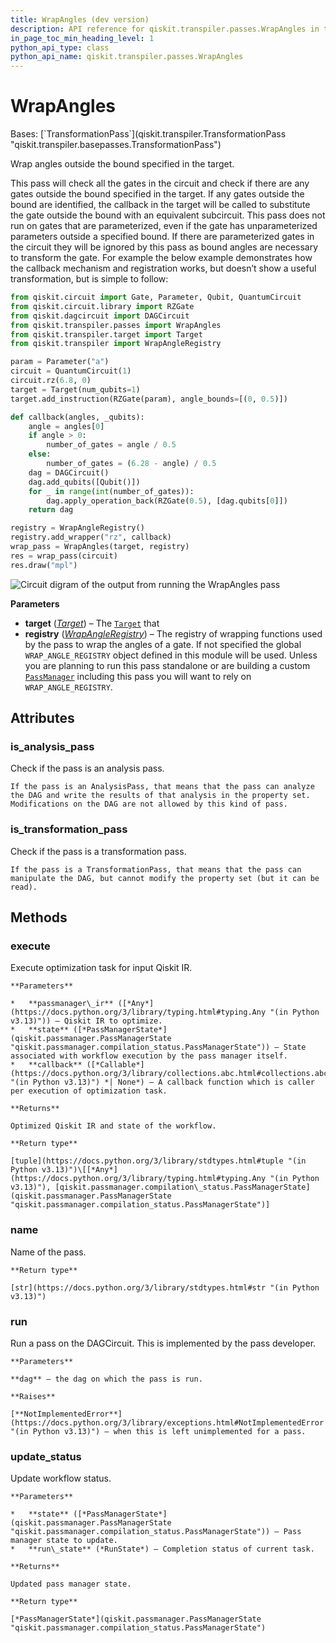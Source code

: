```yaml
---
title: WrapAngles (dev version)
description: API reference for qiskit.transpiler.passes.WrapAngles in the dev version of qiskit
in_page_toc_min_heading_level: 1
python_api_type: class
python_api_name: qiskit.transpiler.passes.WrapAngles
---
```


# WrapAngles

<Class id="qiskit.transpiler.passes.WrapAngles" isDedicatedPage={true} github="https://github.com/Qiskit/qiskit/tree/stable/2.2/qiskit/transpiler/passes/utils/wrap_angles.py#L23-L90" signature="qiskit.transpiler.passes.WrapAngles(*args, **kwargs)" modifiers="class">
  Bases: [`TransformationPass`](qiskit.transpiler.TransformationPass "qiskit.transpiler.basepasses.TransformationPass")

  Wrap angles outside the bound specified in the target.

  This pass will check all the gates in the circuit and check if there are any gates outside the bound specified in the target. If any gates outside the bound are identified, the callback in the target will be called to substitute the gate outside the bound with an equivalent subcircuit. This pass does not run on gates that are parameterized, even if the gate has unparameterized parameters outside a specified bound. If there are parameterized gates in the circuit they will be ignored by this pass as bound angles are necessary to transform the gate. For example the below example demonstrates how the callback mechanism and registration works, but doesn’t show a useful transformation, but is simple to follow:

  ```python
  from qiskit.circuit import Gate, Parameter, Qubit, QuantumCircuit
  from qiskit.circuit.library import RZGate
  from qiskit.dagcircuit import DAGCircuit
  from qiskit.transpiler.passes import WrapAngles
  from qiskit.transpiler.target import Target
  from qiskit.transpiler import WrapAngleRegistry

  param = Parameter("a")
  circuit = QuantumCircuit(1)
  circuit.rz(6.8, 0)
  target = Target(num_qubits=1)
  target.add_instruction(RZGate(param), angle_bounds=[(0, 0.5)])

  def callback(angles, _qubits):
      angle = angles[0]
      if angle > 0:
          number_of_gates = angle / 0.5
      else:
          number_of_gates = (6.28 - angle) / 0.5
      dag = DAGCircuit()
      dag.add_qubits([Qubit()])
      for _ in range(int(number_of_gates)):
          dag.apply_operation_back(RZGate(0.5), [dag.qubits[0]])
      return dag

  registry = WrapAngleRegistry()
  registry.add_wrapper("rz", callback)
  wrap_pass = WrapAngles(target, registry)
  res = wrap_pass(circuit)
  res.draw("mpl")
  ```

  ![Circuit digram of the output from running the WrapAngles pass](/docs/images/api/qiskit/dev/qiskit-transpiler-passes-WrapAngles-1.avif)

  **Parameters**

  *   **target** ([*Target*](qiskit.transpiler.Target "qiskit.transpiler.Target")) – The [`Target`](qiskit.transpiler.Target "qiskit.transpiler.Target") that
  *   **registry** ([*WrapAngleRegistry*](qiskit.transpiler.WrapAngleRegistry "qiskit.transpiler.WrapAngleRegistry")) – The registry of wrapping functions used by the pass to wrap the angles of a gate. If not specified the global `WRAP_ANGLE_REGISTRY` object defined in this module will be used. Unless you are planning to run this pass standalone or are building a custom [`PassManager`](qiskit.transpiler.PassManager "qiskit.transpiler.PassManager") including this pass you will want to rely on `WRAP_ANGLE_REGISTRY`.

  ## Attributes

  ### is\_analysis\_pass

  <Attribute id="qiskit.transpiler.passes.WrapAngles.is_analysis_pass">
    Check if the pass is an analysis pass.

    If the pass is an AnalysisPass, that means that the pass can analyze the DAG and write the results of that analysis in the property set. Modifications on the DAG are not allowed by this kind of pass.
  </Attribute>

  ### is\_transformation\_pass

  <Attribute id="qiskit.transpiler.passes.WrapAngles.is_transformation_pass">
    Check if the pass is a transformation pass.

    If the pass is a TransformationPass, that means that the pass can manipulate the DAG, but cannot modify the property set (but it can be read).
  </Attribute>

  ## Methods

  ### execute

  <Function id="qiskit.transpiler.passes.WrapAngles.execute" github="https://github.com/Qiskit/qiskit/tree/stable/2.2/qiskit/transpiler/basepasses.py#L161-L180" signature="execute(passmanager_ir, state, callback=None)">
    Execute optimization task for input Qiskit IR.

    **Parameters**

    *   **passmanager\_ir** ([*Any*](https://docs.python.org/3/library/typing.html#typing.Any "(in Python v3.13)")) – Qiskit IR to optimize.
    *   **state** ([*PassManagerState*](qiskit.passmanager.PassManagerState "qiskit.passmanager.compilation_status.PassManagerState")) – State associated with workflow execution by the pass manager itself.
    *   **callback** ([*Callable*](https://docs.python.org/3/library/collections.abc.html#collections.abc.Callable "(in Python v3.13)") *| None*) – A callback function which is caller per execution of optimization task.

    **Returns**

    Optimized Qiskit IR and state of the workflow.

    **Return type**

    [tuple](https://docs.python.org/3/library/stdtypes.html#tuple "(in Python v3.13)")\[[*Any*](https://docs.python.org/3/library/typing.html#typing.Any "(in Python v3.13)"), [qiskit.passmanager.compilation\_status.PassManagerState](qiskit.passmanager.PassManagerState "qiskit.passmanager.compilation_status.PassManagerState")]
  </Function>

  ### name

  <Function id="qiskit.transpiler.passes.WrapAngles.name" github="https://github.com/Qiskit/qiskit/tree/stable/2.2/qiskit/passmanager/base_tasks.py#L68-L70" signature="name()">
    Name of the pass.

    **Return type**

    [str](https://docs.python.org/3/library/stdtypes.html#str "(in Python v3.13)")
  </Function>

  ### run

  <Function id="qiskit.transpiler.passes.WrapAngles.run" github="https://github.com/Qiskit/qiskit/tree/stable/2.2/qiskit/transpiler/passes/utils/wrap_angles.py#L88-L90" signature="run(dag)">
    Run a pass on the DAGCircuit. This is implemented by the pass developer.

    **Parameters**

    **dag** – the dag on which the pass is run.

    **Raises**

    [**NotImplementedError**](https://docs.python.org/3/library/exceptions.html#NotImplementedError "(in Python v3.13)") – when this is left unimplemented for a pass.
  </Function>

  ### update\_status

  <Function id="qiskit.transpiler.passes.WrapAngles.update_status" github="https://github.com/Qiskit/qiskit/tree/stable/2.2/qiskit/transpiler/basepasses.py#L182-L190" signature="update_status(state, run_state)">
    Update workflow status.

    **Parameters**

    *   **state** ([*PassManagerState*](qiskit.passmanager.PassManagerState "qiskit.passmanager.compilation_status.PassManagerState")) – Pass manager state to update.
    *   **run\_state** (*RunState*) – Completion status of current task.

    **Returns**

    Updated pass manager state.

    **Return type**

    [*PassManagerState*](qiskit.passmanager.PassManagerState "qiskit.passmanager.compilation_status.PassManagerState")
  </Function>
</Class>

